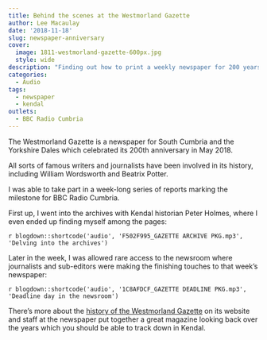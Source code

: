 ```yaml
---
title: Behind the scenes at the Westmorland Gazette
author: Lee Macaulay
date: '2018-11-18'
slug: newspaper-anniversary
cover: 
  image: 1811-westmorland-gazette-600px.jpg
  style: wide
description: "Finding out how to print a weekly newspaper for 200 years."
categories: 
  - Audio
tags: 
  - newspaper
  - kendal
outlets:
  - BBC Radio Cumbria
---
```


The Westmorland Gazette is a newspaper for South Cumbria and the Yorkshire Dales which celebrated its 200th anniversary in May 2018. 

All sorts of famous writers and journalists have been involved in its history, including William Wordsworth and Beatrix Potter. 

I was able to take part in a week-long series of reports marking the milestone for BBC Radio Cumbria. 

First up, I went into the archives with Kendal historian Peter Holmes, where I even ended up finding myself among the pages:

`r blogdown::shortcode('audio', 'F502F995_GAZETTE ARCHIVE PKG.mp3', 'Delving into the archives')`

Later in the week, I was allowed rare access to the newsroom where journalists and sub-editors were making the finishing touches to that week's newspaper:

`r blogdown::shortcode('audio', '1C8AFDCF_GAZETTE DEADLINE PKG.mp3', 'Deadline day in the newsroom')`

There's more about the [history of the Westmorland Gazette](https://www.thewestmorlandgazette.co.uk/aboutus/history/) on its website and staff at the newspaper put together a great magazine looking back over the years which you should be able to track down in Kendal. 